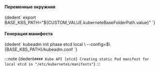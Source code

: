 


<h4>Переменные окружния</h4>
<CodeBlock language="bash">
    {dedent`
        export BASE_K8S_PATH="${CUSTOM_VALUE.kuberneteBaseFolderPath.value}"
    `}
</CodeBlock>

<h4>Генерация манифеста</h4>
<CodeBlock language="bash">
    {dedent`
        kubeadm init phase etcd local \
          --config=$\{BASE_K8S_PATH}/kubeadm.conf
    `}
</CodeBlock>


:::note
<CodeBlock language="bash">
    {dedent`
        #### Kube API
        [etcd] Creating static Pod manifest for local etcd in "/etc/kubernetes/manifests"
    `}
</CodeBlock>
:::
